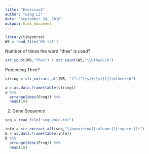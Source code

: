 ```yaml
---
title: "Exercise2"
author: "Lang Li"
date: "September 24, 2018"
output: html_document
---
```

```r
library(tidyverse)
WS = read_file('WS.txt')
```

Number of times the word "thee" is used?
```r
str_count(WS,"Thee") + str_count(WS,"\\bthee\\b")
```

Preceding Thee?
```r
string = str_extract_all(WS, "(?:[^\\s]+\\s){1}\\bthee\\b")
```

```r
a = as.data.frame(table(string))
a %>%
  arrange(desc(Freq)) %>%
  head(10)
```

2. Gene Sequence

```r
seq = read_file("sequence.txt")
```

```r
info = str_extract_all(seq,"\\bprotein=([:alnum:]|[:space:])*")
b = as.data.frame(table(info))
b %>%
  arrange(desc(Freq)) %>%
  head(10)
```

